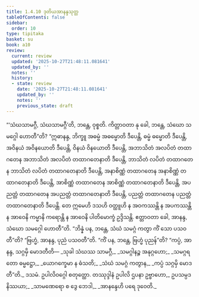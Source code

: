 ```yaml
---
title: 1.4.10 ဒုတိယအာနန္ဒသုတ္တ
tableOfContents: false
sidebar:
  order: 10
type: tipitaka
basket: su
book: a10
review:
  current: review
  updated: '2025-10-27T21:48:11.081641'
  updated_by: ''
  notes: ''
  history:
  - state: review
    date: '2025-10-27T21:48:11.081641'
    updated_by: ''
    notes: ''
    previous_state: draft
---
```



<ReviewStatus review={frontmatter.review} showDetails={true} />

<HypothesisAnnotation frontmatter={frontmatter} />

<DynamicBreadcrumb />

<Division number="40" book="a10" e="ch" v="17" p="316">

<Paragraph number="288" book="a10">
“‘သံဃသာမဂ္ဂီ, သံဃသာမဂ္ဂီ’တိ, ဘန္တေ, ဝုစ္စတိ. ကိတ္တာဝတာ နု ခေါ, ဘန္တေ, သံဃော သမဂ္ဂေါ ဟောတီ”တိ? “ဣဓာနန္ဒ, ဘိက္ခူ အဓမ္မံ အဓမ္မောတိ ဒီပေန္တိ, ဓမ္မံ ဓမ္မောတိ ဒီပေန္တိ, အဝိနယံ အဝိနယောတိ ဒီပေန္တိ, ဝိနယံ ဝိနယောတိ ဒီပေန္တိ, အဘာသိတံ အလပိတံ တထာဂတေန အဘာသိတံ အလပိတံ တထာဂတေနာတိ ဒီပေန္တိ, ဘာသိတံ လပိတံ တထာဂတေန ဘာသိတံ လပိတံ တထာဂတေနာတိ ဒီပေန္တိ, အနာစိဏ္ဏံ တထာဂတေန အနာစိဏ္ဏံ တထာဂတေနာတိ ဒီပေန္တိ, အာစိဏ္ဏံ တထာဂတေန အာစိဏ္ဏံ တထာဂတေနာတိ ဒီပေန္တိ, အပညတ္တံ တထာဂတေန အပညတ္တံ တထာဂတေနာတိ ဒီပေန္တိ, ပညတ္တံ တထာဂတေန ပညတ္တံ တထာဂတေနာတိ ဒီပေန္တိ. တေ ဣမေဟိ ဒသဟိ ဝတ္ထူဟိ န အဝကဿန္တိ န အပကဿန္တိ န အာဝေနိ ကမ္မာနိ ကရောန္တိ န အာဝေနိ ပါတိမောက္ခံ ဥဒ္ဒိသန္တိ. ဧတ္တာဝတာ ခေါ, အာနန္ဒ, သံဃော သမဂ္ဂေါ ဟောတီ”တိ.
</Paragraph>

<Paragraph number="289" book="a10">
“ဘိန္နံ ပန, ဘန္တေ, သံဃံ သမဂ္ဂံ ကတွာ ကိံ သော ပသဝတီ”တိ? “ဗြဟ္မံ, အာနန္ဒ, ပုညံ ပသဝတီ”တိ. “ကိံ ပန, ဘန္တေ, ဗြဟ္မံ ပုညန်”တိ? “ကပ္ပံ, အာနန္ဒ, သဂ္ဂမှိ မောဒတီတိ—
</Paragraph>

<Paragraph number="290" type="verses" book="a10">
_သုခါ သံဃဿ သာမဂ္ဂီ,_  
_သမဂ္ဂါနဉ္စ အနုဂ္ဂဟော;_  
_သမဂ္ဂရတော ဓမ္မဋ္ဌော,_  
_ယောဂက္ခေမာ န ဓံသတိ;_  
_သံဃံ သမဂ္ဂံ ကတွာန,_  
_ကပ္ပံ သဂ္ဂမှိ မောဒတီ”တိ._  


</Paragraph>
</Division>

<Paragraph number="291" type="center" book="a10">
ဒသမံ.



</Paragraph>

<Paragraph number="292" type="center" book="a10">
ဥပါလိဝဂ္ဂေါ စတုတ္ထော.



</Paragraph>

<Paragraph number="293" type="center" book="a10">
တဿုဒ္ဒါနံ


</Paragraph>

<Paragraph number="294" book="a10">
ဥပါလိ ဌပနာ ဥဗ္ဗာဟော,_  
ဥပသမ္ပဒနိဿယာ;_  
_သာမဏေရော စ ဒွေ ဘေဒါ,_  
_အာနန္ဒေဟိ ပရေ ဒုဝေတိ._
</Paragraph>